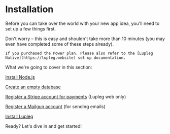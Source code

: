 # Installation

Before you can take over the world with your new app idea, you'll need to set up a few things first.

Don't worry – this is easy and shouldn't take more than 10 minutes (you may even have completed some of these steps already).

```
If you purchased the Power plan. Please also refer to the [Lupleg Native](https://lupleg.website) set up documentation.
```

What we're going to cover in this section:

[Install Node.js]()

[Create an empty database]()

[Register a Stripe account for payments]() (Lupleg web only)

[Register a Mailgun account]() (for sending emails)

[Install Lupleg]()

Ready? Let's dive in and get started!
